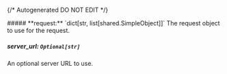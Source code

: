 {/* Autogenerated DO NOT EDIT  */}

<Collapsible>
    ##### **request:** `dict[str, list[shared.SimpleObject]]`
    The request object to use for the request.
    <Collapsible.Break/>
    <SimpleObject/>
</Collapsible>

##### **server_url:** `Optional[str]`
An optional server URL to use.

